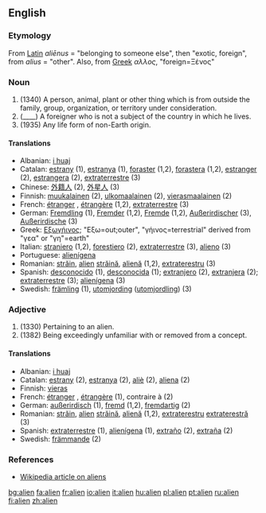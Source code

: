 {{wikipedia}}
==English==

===Etymology===
From [[Latin]] ''aliēnus'' = "belonging to someone else", then "exotic, foreign", from ''alius'' = "other".  Also, from [[Greek]] ''αλλος'', "foreign=Ξένος"

===Noun===
{{en-noun}}

#(1340) A person, animal, plant or other thing which is from outside the family, group, organization, or territory under consideration.
#(____) A foreigner who is not a subject of the country in which he lives.
#(1935) Any life form of non-Earth origin.

====Translations====
{{rfc-trans}}
*Albanian: [[i huaj]]
*Catalan: [[estrany]] {{m}} (1), [[estranya]] {{f}} (1), [[foraster]] {{m}} (1,2), [[forastera]] {{f}} (1,2), [[estranger]] {{m}} (2), [[estrangera]] {{f}} (2), [[extraterrestre]] (3)
*Chinese: [[外籍人]] (2), [[外星人]] (3)
*Finnish: [[muukalainen]] (2), [[ulkomaalainen]] (2), [[vierasmaalainen]] (2)
*French: [[étranger]] {{m}}, [[étrangère]] {{f}} (1,2), [[extraterrestre]] (3)
*German: [[Fremdling]] {{m}} (1), [[Fremder]] {{m}} (1,2), [[Fremde]] {{f}} (1,2), [[Außerirdischer]] {{m}} (3), [[Außerirdische]] {{f}} (3)
*Greek: [[Εξωγήινος]]; "Εξω=out;outer", "γήινος=terrestrial" derived from "γεα" or "γη"=earth"
*Italian: [[straniero]] {{m}} (1,2), [[forestiero]] {{m}} (2), [[extraterrestre]] (3), [[alieno]] (3)
*Portuguese: [[alienígena]]
*Romanian: [[străin]], [[alien]] {{m}} [[străină]], [[alienă]] {{f}} (1,2), [[extraterestru]] (3)
*Spanish: [[desconocido]] {{m}} (1), [[desconocida]] {{f}} (1); [[extranjero]] {{m}} (2), [[extranjera]] {{f}} (2); [[extraterrestre]] (3); [[alienígena]] (3)
*Swedish: [[främling]] (1), [[utomjording]] ([[utomjordling]]) (3)

===Adjective===
{{en-adj}}

#(1330) Pertaining to an alien.
#(1382) Being exceedingly unfamiliar with or removed from a concept.

====Translations====
{{rfc-trans}}
*Albanian: [[i huaj]]
*Catalan: [[estrany]] {{m}} (2), [[estranya]] {{f}} (2), [[aliè]] {{m}} (2), [[aliena]] {{f}} (2)
*Finnish: [[vieras]]
*French: [[étranger]] {{m}}, [[étrangère]] {{f}} (1), contraire à (2)
*German: [[außerirdisch]] (1), [[fremd]] (1,2), [[fremdartig]] (2)
*Romanian: [[străin]], [[alien]] {{m}} [[străină]], [[alienă]] {{f}} (1,2), [[extraterestru]] {{m}} [[extraterestră]] (3)
*Spanish: [[extraterrestre]] (1), [[alienígena]] (1), [[extraño]] {{m}} (2), [[extraña]] {{f}} (2)
*Swedish: [[främmande]] (2)

===References===
* [[w:Alien|Wikipedia article on aliens]]

[[bg:alien]]
[[fa:alien]]
[[fr:alien]]
[[io:alien]]
[[it:alien]]
[[hu:alien]]
[[pl:alien]]
[[pt:alien]]
[[ru:alien]]
[[fi:alien]]
[[zh:alien]]
